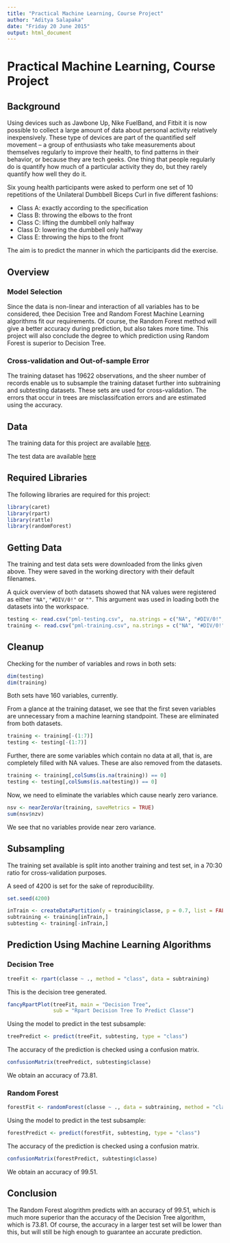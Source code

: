 ```yaml
---
title: "Practical Machine Learning, Course Project"
author: "Aditya Salapaka"
date: "Friday 20 June 2015"
output: html_document
---
```


# Practical Machine Learning, Course Project

## Background

Using devices such as Jawbone Up, Nike FuelBand, and Fitbit it is now possible
to collect a large amount of data about personal activity relatively 
inexpensively. These type of devices are part of the quantified self movement – 
a group of enthusiasts who take measurements about themselves regularly to 
improve their health, to find patterns in their behavior, or because they are 
tech geeks. One thing that people regularly do is quantify how much of a 
particular activity they do, but they rarely quantify how well they do it. 

Six young health participants were asked to perform one set of 10 repetitions of
the Unilateral Dumbbell Biceps Curl in five different fashions:

* Class A: exactly according to the specification
* Class B: throwing the elbows to the front
* Class C: lifting the dumbbell only halfway
* Class D: lowering the dumbbell only halfway
* Class E: throwing the hips to the front

The aim is to predict the manner in which the participants did the exercise.

## Overview

### Model Selection
Since the data is non-linear and interaction of all variables has to be 
considered, thee Decision Tree and Random Forest Machine Learning algorithms fit
our requirements. Of course, the Random Forest method will give a better 
accuracy during prediction, but also takes more time. This project will also 
conclude the degree to which prediction using Random Forest is superior to
Decision Tree. 

### Cross-validation and Out-of-sample Error

The training dataset has 19622 observations, and the sheer number of records 
enable us to subsample the training dataset further into subtraining and 
subtesting datasets. These sets are used for cross-validation. The errors that
occur in trees are misclassifcation errors and are estimated using the accuracy.

## Data

The training data for this project are available [here](https://d396qusza40orc.cloudfront.net/predmachlearn/pml-training.csv).

The test data are available [here](https://d396qusza40orc.cloudfront.net/predmachlearn/pml-testing.csv)

## Required Libraries

The following libraries are required for this project:

```r
library(caret)
library(rpart)
library(rattle)
library(randomForest)
```

## Getting Data

The training and test data sets were downloaded from the links given above. 
They were saved in the working directory with their default filenames.

A quick overview of both datasets showed that NA values were registered as 
either `"NA"`, `"#DIV/0!"` or `""`. This argument was used in loading both the
datasets into the workspace.

```r
testing <- read.csv("pml-testing.csv",  na.strings = c("NA", "#DIV/0!", ""))
training <- read.csv("pml-training.csv", na.strings = c("NA", "#DIV/0!", ""))
```

## Cleanup

Checking for the number of variables and rows in both sets:

```r
dim(testing)
dim(training)
```

Both sets have 160 variables, currently. 

From a glance at the training dataset, we see that the first seven variables
are unnecessary from a machine learning standpoint. These are eliminated from
both datasets.

```r
training <- training[-(1:7)]
testing <- testing[-(1:7)]
```

Further, there are some variables which contain no data at all, that is, are 
completely filled with NA values. These are also removed from the datasets.

```r
training <- training[,colSums(is.na(training)) == 0]
testing <- testing[,colSums(is.na(testing)) == 0]
```

Now, we need to eliminate the variables which cause nearly zero variance.

```r
nsv <- nearZeroVar(training, saveMetrics = TRUE)
sum(nsv$nzv)
```

We see that no variables provide near zero variance.

## Subsampling

The training set available is split into another training and test set, in a 
70:30 ratio for cross-validation purposes.

A seed of 4200 is set for the sake of reproducibility. 

```r
set.seed(4200)

inTrain <- createDataPartition(y = training$classe, p = 0.7, list = FALSE)
subtraining <- training[inTrain,]
subtesting <- training[-inTrain,]
```

## Prediction Using Machine Learning Algorithms

### Decision Tree


```r
treeFit <- rpart(classe ~ ., method = "class", data = subtraining)
```

This is the decision tree generated.

```r
fancyRpartPlot(treeFit, main = "Decision Tree", 
               sub = "Rpart Decision Tree To Predict Classe")
```

Using the model to predict in the test subsample:

```r
treePredict <- predict(treeFit, subtesting, type = "class")
```

The accuracy of the prediction is checked using a confusion matrix.

```r
confusionMatrix(treePredict, subtesting$classe)
```

We obtain an accuracy of 73.81.

### Random Forest

```r
forestFit <- randomForest(classe ~ ., data = subtraining, method = "class")
```

Using the model to predict in the test subsample:

```r
forestPredict <- predict(forestFit, subtesting, type = "class")
```

The accuracy of the prediction is checked using a confusion matrix.

```r
confusionMatrix(forestPredict, subtesting$classe)
```

We obtain an accuracy of 99.51.

## Conclusion

The Random Forest alogrithm predicts with an accuracy of 99.51, which is much
more superior than the accuracy of the Decision Tree algorithm, which is 73.81.
Of course, the accuracy in a larger test set will be lower than this, but will
still be high enough to guarantee an accurate prediction.